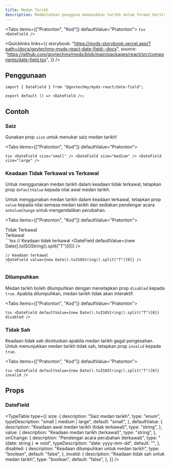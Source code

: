 ```yaml
---
title: Medan Tarikh
description: Membolehkan pengguna memasukkan tarikh dalam format berstruktur menggunakan medan berasingan untuk hari, bulan, dan tahun.
---
```




<Tabs items={["Pratonton", "Kod"]} defaultValue="Pratonton">
  <Tab value="Pratonton" className="not-prose flex justify-center">
    <DateField />
  </Tab>
  <Tab value="Kod">
    ```tsx
    <DateField />
    ```
  </Tab>
</Tabs>

<Quicklinks
  links={{
    storybook:
      "https://myds-storybook.vercel.app/?path=/docs/govtechmy-myds-react-date-field--docs",
    source:
      "https://github.com/govtechmy/myds/blob/main/packages/react/src/components/date-field.tsx",
  }}
/>

## Penggunaan

```tsx copy
import { DateField } from "@govtechmy/myds-react/date-field";
```

```tsx copy
export default () => <DateField />;
```

## Contoh

### Saiz

Gunakan prop `size` untuk menukar saiz medan tarikh!

<Tabs items={["Pratonton", "Kod"]} defaultValue="Pratonton">
  <Tab value="Pratonton">
    <div className="not-prose flex flex-col items-center gap-3">
      <DateField size="small" />
      <DateField size="medium" />
      <DateField size="large" />
    </div>
  </Tab>
  <Tab value="Kod">
    ```tsx
    <DateField size="small" />
    <DateField size="medium" />
    <DateField size="large" />
    ```
  </Tab>
</Tabs>

### Keadaan Tidak Terkawal vs Terkawal

Untuk menggunakan medan tarikh dalam keadaan tidak terkawal, tetapkan prop `defaultValue` kepada nilai awal medan tarikh.

Untuk menggunakan medan tarikh dalam keadaan terkawal, tetapkan prop `value` kepada nilai semasa medan tarikh dan sediakan pendengar acara `onValueChange` untuk mengendalikan perubahan.

<Tabs items={["Pratonton", "Kod"]} defaultValue="Pratonton">
  <Tab value="Pratonton">
    <div className="not-prose flex flex-col gap-3 items-center">
        <div>
            Tidak Terkawal
            <DateField defaultValue={NOW} />
        </div>
        <div>
            Terkawal
            <DateField value={NOW} />
        </div>
    </div>
  </Tab>
  <Tab value="Kod">
    ```tsx
    // Keadaan tidak terkawal
    <DateField defaultValue={new Date().toISOString().split("T")[0]} />

    // Keadaan terkawal
    <DateField value={new Date().toISOString().split("T")[0]} />
    ```

  </Tab>
</Tabs>

### Dilumpuhkan

Medan tarikh boleh dilumpuhkan dengan menetapkan prop `disabled` kepada `true`. Apabila dilumpuhkan, medan tarikh tidak akan interaktif.

<Tabs items={["Pratonton", "Kod"]} defaultValue="Pratonton">
  <Tab value="Pratonton">
    <div className="not-prose flex justify-center">
      <DateField defaultValue={NOW} disabled />
    </div>
  </Tab>
  <Tab value="Kod">
    ```tsx
    <DateField defaultValue={new Date().toISOString().split("T")[0]} disabled />
    ```
  </Tab>
</Tabs>

### Tidak Sah

Keadaan tidak sah dicetuskan apabila medan tarikh gagal pengesahan. Untuk menunjukkan medan tarikh tidak sah, tetapkan prop `invalid` kepada `true`.

<Tabs items={["Pratonton", "Kod"]} defaultValue="Pratonton">
  <Tab value="Pratonton">
    <div className="not-prose flex justify-center">
      <DateField defaultValue={NOW} invalid />
    </div>
  </Tab>
  <Tab value="Kod">
    ```tsx
    <DateField defaultValue={new Date().toISOString().split("T")[0]} invalid />
    ```
  </Tab>
</Tabs>

## Props

### DateField

<TypeTable
  type={{
    size: {
      description: "Saiz medan tarikh",
      type: "enum",
      typeDescription: "small | medium | large",
      default: "small",
    },
    defaultValue: {
      description: "Keadaan awal medan tarikh (tidak terkawal)",
      type: "string",
    },
    value: {
      description: "Keadaan medan tarikh (terkawal)",
      type: "string",
    },
    onChange: {
      description: "Pendengar acara perubahan (terkawal)",
      type: "(date: string ) => void",
      typeDescription: "date: yyyy-mm-dd",
      default: "",
    },
    disabled: {
      description: "Keadaan dilumpuhkan untuk medan tarikh",
      type: "boolean",
      default: "false",
    },
    invalid: {
      description: "Keadaan tidak sah untuk medan tarikh",
      type: "boolean",
      default: "false",
    },
  }}
/>
